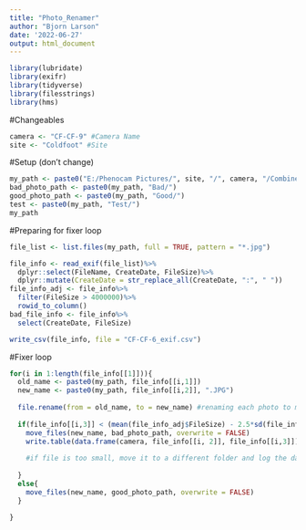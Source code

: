 ```yaml
---
title: "Photo_Renamer"
author: "Bjorn Larson"
date: '2022-06-27'
output: html_document
---
```


```r
library(lubridate)
library(exifr)
library(tidyverse)
library(filesstrings)
library(hms)
```

#Changeables
```r
camera <- "CF-CF-9" #Camera Name
site <- "Coldfoot" #Site
```

#Setup (don't change)
```r
my_path <- paste0("E:/Phenocam Pictures/", site, "/", camera, "/Combined/")
bad_photo_path <- paste0(my_path, "Bad/")
good_photo_path <- paste0(my_path, "Good/")
test <- paste0(my_path, "Test/")
my_path
```

#Preparing for fixer loop
```r
file_list <- list.files(my_path, full = TRUE, pattern = "*.jpg")

file_info <- read_exif(file_list)%>%
  dplyr::select(FileName, CreateDate, FileSize)%>%
  dplyr::mutate(CreateDate = str_replace_all(CreateDate, ":", " "))
file_info_adj <- file_info%>%
  filter(FileSize > 4000000)%>%
  rowid_to_column()
bad_file_info <- file_info%>%
  select(CreateDate, FileSize)

write_csv(file_info, file = "CF-CF-6_exif.csv")
```

#Fixer loop
```r
for(i in 1:length(file_info[[1]])){
  old_name <- paste0(my_path, file_info[[i,1]])
  new_name <- paste0(my_path, file_info[[i,2]], ".JPG")
  
  file.rename(from = old_name, to = new_name) #renaming each photo to make it match the date it was taken
  
  if(file_info[[i,3]] < (mean(file_info_adj$FileSize) - 2.5*sd(file_info_adj$FileSize))){
    move_files(new_name, bad_photo_path, overwrite = FALSE)
    write.table(data.frame(camera, file_info[[i, 2]], file_info[[i,3]]), "bad photo log.csv", sep = ",", append = TRUE, quote = FALSE, col.names = FALSE, row.names = FALSE)
    
    #if file is too small, move it to a different folder and log the date it was taken along with the file size
    
  }
  else{
    move_files(new_name, good_photo_path, overwrite = FALSE)
  }
  
}
```
